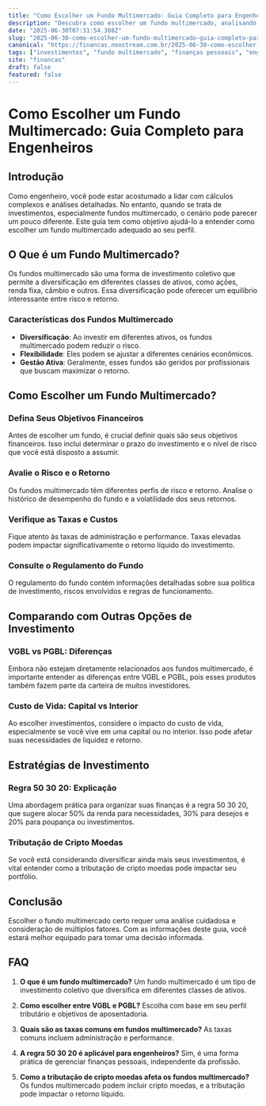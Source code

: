 ```yaml
---
title: "Como Escolher um Fundo Multimercado: Guia Completo para Engenheiros"
description: "Descubra como escolher um fundo multimercado, analisando fatores como risco, retorno e objetivos financeiros. Um guia essencial para engenheiros."
date: "2025-06-30T07:31:54.308Z"
slug: "2025-06-30-como-escolher-um-fundo-multimercado-guia-completo-para-engenheiros"
canonical: "https://financas.neostream.com.br/2025-06-30-como-escolher-um-fundo-multimercado-guia-completo-para-engenheiros"
tags: ["investimentos", "fundo multimercado", "finanças pessoais", "engenheiros", "dicas de investimento"]
site: "financas"
draft: false
featured: false
---
```


# Como Escolher um Fundo Multimercado: Guia Completo para Engenheiros

## Introdução

Como engenheiro, você pode estar acostumado a lidar com cálculos complexos e análises detalhadas. No entanto, quando se trata de investimentos, especialmente fundos multimercado, o cenário pode parecer um pouco diferente. Este guia tem como objetivo ajudá-lo a entender como escolher um fundo multimercado adequado ao seu perfil.

## O Que é um Fundo Multimercado?

Os fundos multimercado são uma forma de investimento coletivo que permite a diversificação em diferentes classes de ativos, como ações, renda fixa, câmbio e outros. Essa diversificação pode oferecer um equilíbrio interessante entre risco e retorno.

### Características dos Fundos Multimercado

- **Diversificação**: Ao investir em diferentes ativos, os fundos multimercado podem reduzir o risco.
- **Flexibilidade**: Eles podem se ajustar a diferentes cenários econômicos.
- **Gestão Ativa**: Geralmente, esses fundos são geridos por profissionais que buscam maximizar o retorno.

## Como Escolher um Fundo Multimercado?

### Defina Seus Objetivos Financeiros

Antes de escolher um fundo, é crucial definir quais são seus objetivos financeiros. Isso inclui determinar o prazo do investimento e o nível de risco que você está disposto a assumir.

### Avalie o Risco e o Retorno

Os fundos multimercado têm diferentes perfis de risco e retorno. Analise o histórico de desempenho do fundo e a volatilidade dos seus retornos.

### Verifique as Taxas e Custos

Fique atento às taxas de administração e performance. Taxas elevadas podem impactar significativamente o retorno líquido do investimento.

### Consulte o Regulamento do Fundo

O regulamento do fundo contém informações detalhadas sobre sua política de investimento, riscos envolvidos e regras de funcionamento. 

## Comparando com Outras Opções de Investimento

### VGBL vs PGBL: Diferenças

Embora não estejam diretamente relacionados aos fundos multimercado, é importante entender as diferenças entre VGBL e PGBL, pois esses produtos também fazem parte da carteira de muitos investidores.

### Custo de Vida: Capital vs Interior

Ao escolher investimentos, considere o impacto do custo de vida, especialmente se você vive em uma capital ou no interior. Isso pode afetar suas necessidades de liquidez e retorno.

## Estratégias de Investimento

### Regra 50 30 20: Explicação

Uma abordagem prática para organizar suas finanças é a regra 50 30 20, que sugere alocar 50% da renda para necessidades, 30% para desejos e 20% para poupança ou investimentos.

### Tributação de Cripto Moedas

Se você está considerando diversificar ainda mais seus investimentos, é vital entender como a tributação de cripto moedas pode impactar seu portfólio.

## Conclusão

Escolher o fundo multimercado certo requer uma análise cuidadosa e consideração de múltiplos fatores. Com as informações deste guia, você estará melhor equipado para tomar uma decisão informada.

## FAQ

1. **O que é um fundo multimercado?**
   Um fundo multimercado é um tipo de investimento coletivo que diversifica em diferentes classes de ativos.

2. **Como escolher entre VGBL e PGBL?**
   Escolha com base em seu perfil tributário e objetivos de aposentadoria.

3. **Quais são as taxas comuns em fundos multimercado?**
   As taxas comuns incluem administração e performance.

4. **A regra 50 30 20 é aplicável para engenheiros?**
   Sim, é uma forma prática de gerenciar finanças pessoais, independente da profissão.

5. **Como a tributação de cripto moedas afeta os fundos multimercado?**
   Os fundos multimercado podem incluir cripto moedas, e a tributação pode impactar o retorno líquido.